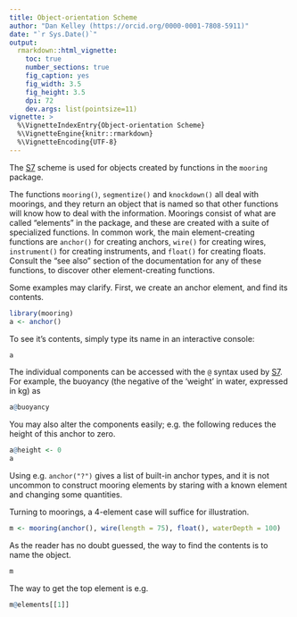 ```yaml
---
title: Object-orientation Scheme
author: "Dan Kelley (https://orcid.org/0000-0001-7808-5911)"
date: "`r Sys.Date()`"
output:
  rmarkdown::html_vignette:
    toc: true
    number_sections: true
    fig_caption: yes
    fig_width: 3.5
    fig_height: 3.5
    dpi: 72
    dev.args: list(pointsize=11)
vignette: >
  %\VignetteIndexEntry{Object-orientation Scheme}
  %\VignetteEngine{knitr::rmarkdown}
  %\VignetteEncoding{UTF-8}
---
```


The [S7](https://cran.r-project.org/web/packages/S7/index.html) scheme
is used for objects created by functions in the `mooring` package.

The functions `mooring()`, `segmentize()` and `knockdown()` all deal
with moorings, and they return an object that is named so that other
functions will know how to deal with the information.  Moorings
consist of what are called "elements" in the package, and these are
created with a suite of specialized functions.  In common work, the
main element-creating functions are `anchor()` for creating anchors,
`wire()` for creating wires, `instrument()` for creating instruments,
and `float()` for creating floats.  Consult the "see also" section of
the documentation for any of these functions, to discover other
element-creating functions.

Some examples may clarify.  First, we create an anchor element,
and find its contents.

```r
library(mooring)
a <- anchor()
```

To see it's contents, simply type its name in an interactive console:
```r
a
```

The individual components can be accessed with the `@` syntax used by
[S7](https://cran.r-project.org/web/packages/S7/index.html). For
example, the buoyancy (the negative of the 'weight' in water, 
expressed in kg) as

```r
a@buoyancy
```

You may also alter the components easily; e.g. the following
reduces the height of this anchor to zero.

```r
a@height <- 0
a
```

Using e.g. `anchor("?")` gives a list of built-in anchor types,
and it is not uncommon to construct mooring elements by staring
with a known element and changing some quantities.

Turning to moorings, a 4-element case will suffice for
illustration.

```r
m <- mooring(anchor(), wire(length = 75), float(), waterDepth = 100)
```

As the reader has no doubt guessed, the way to find the contents is
to name the object.

```r
m
```

The way to get the top element is e.g.
```r
m@elements[[1]]
```
